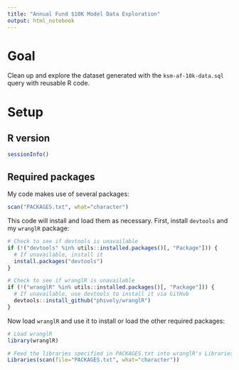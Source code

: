 ```yaml
---
title: "Annual Fund $10K Model Data Exploration"
output: html_notebook
---
```


# Goal

Clean up and explore the dataset generated with the `ksm-af-10k-data.sql` query with reusable R code.

# Setup

## R version

```r
sessionInfo()
```

## Required packages

My code makes use of several packages:

```r
scan("PACKAGES.txt", what="character")
```

This code will install and load them as necessary. First, install `devtools` and my `wranglR` package:

```r
# Check to see if devtools is unavailable
if (!("devtools" %in% utils::installed.packages()[, "Package"])) {
  # If unavailable, install it
  install.packages("devtools")
}

# Check to see if wranglR is unavailable
if (!("wranglR" %in% utils::installed.packages()[, "Package"])) {
  # If unavailable, use devtools to install it via GitHub
  devtools::install_github("phively/wranglR")
}
```

Now load `wranglR` and use it to install or load the other required packages:

```r
# Load wranglR
library(wranglR)

# Feed the libraries specified in PACKAGES.txt into wranglR's Libraries() function
Libraries(scan(file="PACKAGES.txt", what="character"))
```
